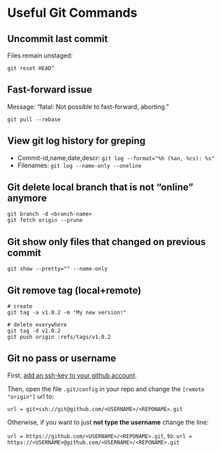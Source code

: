 # Useful Git Commands

## Uncommit last commit

Files remain unstaged:
```
git reset HEAD^
```

## Fast-forward issue

Message: "fatal: Not possible to fast-forward, aborting."

```
git pull --rebase
```

## View **git log** history for greping

- Commit-id,name,date,descr: `git log --format="%h (%an, %cs): %s"`
- Filenames: `git log --name-only --oneline`

## Git delete local branch that is not "online" anymore

```
git branch -d <branch-name>
git fetch origin --prune
```

## Git show only files that changed on previous commit

```
git show --pretty="" --name-only
```

## Git remove tag (local+remote)
```
# create
git tag -a v1.0.2 -m "My new version!"

# delete everywhere
git tag -d v1.0.2
git push origin :refs/tags/v1.0.2
```

## Git no pass or username

First, [add an ssh-key to your github account](https://help.github.com/en/github/authenticating-to-github/adding-a-new-ssh-key-to-your-github-account).

Then, open the file `.git/config` in your repo and change the `[remote "origin"]` url to:
```
url = git+ssh://git@github.com/<USERNAME>/<REPONAME>.git
```

Otherwise, if you want to just **not type the username** change the line:

`url = https://github.com/<USERNAME>/<REPONAME>.git`, to:
`url = https://<USERNAME>@github.com/<USERNAME>/<REPONAME>.git`

